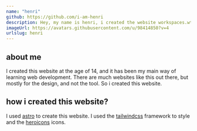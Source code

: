 ```yaml
---
name: "henri"
github: https://github.com/i-am-henri
description: Hey, my name is henri, i created the website workspaces.wtf
imageUrl: https://avatars.githubusercontent.com/u/98414850?v=4
urlslug: henri
---
```

## about me
I created this website at the age of 14, and it has been my main way of learning web development. There are much websites like this out there, but mostly for the design, and not the tool. So i created this website.

## how i created this website?
I used [astro](https://astro.build/) to create this website. I used the [tailwindcss](https://tailwindcss.com/) framework to style and the [heroicons](https://heroicons.com/) icons.